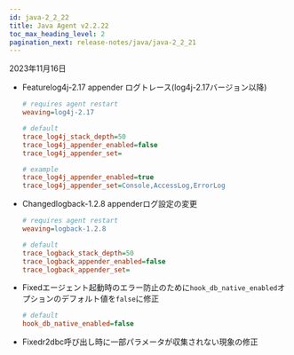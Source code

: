 ```yaml
---
id: java-2_2_22
title: Java Agent v2.2.22
toc_max_heading_level: 2
pagination_next: release-notes/java/java-2_2_21
---
```


2023年11月16日

- <Status>Feature</Status>log4j-2.17 appender ログトレース(log4j-2.17バージョン以降)

  ```ini title='whatap.conf'
  # requires agent restart
  weaving=log4j-2.17

  # default
  trace_log4j_stack_depth=50
  trace_log4j_appender_enabled=false
  trace_log4j_appender_set=

  # example
  trace_log4j_appender_enabled=true
  trace_log4j_appender_set=Console,AccessLog,ErrorLog
  ```

- <Status>Changed</Status>logback-1.2.8 appenderログ設定の変更

  ```ini title='whatap.conf'
  # requires agent restart
  weaving=logback-1.2.8

  # default
  trace_logback_stack_depth=50
  trace_logback_appender_enabled=false
  trace_logback_appender_set=
  ```

- <Status>Fixed</Status>エージェント起動時のエラー防止のために<code>hook_db_native_enabled</code>オプションのデフォルト値を<code>false</code>に修正

  ```ini title='whatap.conf'
  # default
  hook_db_native_enabled=false
  ```

- <Status>Fixed</Status>r2dbc呼び出し時に一部パラメータが収集されない現象の修正
